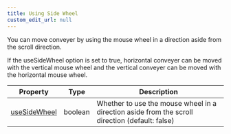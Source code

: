 ```yaml
---
title: Using Side Wheel
custom_edit_url: null
---
```


You can move conveyer by using the mouse wheel in a direction aside from the scroll direction.

If the useSideWheel option is set to true, horizontal conveyer can be moved with the vertical mouse wheel and the vertical conveyer can be moved with the horizontal mouse wheel.

|Property|Type|Description|
|:---:|:---:|---|
|[useSideWheel](/docs/api/ConveyerOptions)|boolean|Whether to use the mouse wheel in a direction aside from the scroll direction (default: false)|





<SideWheel />
<ConveyerCodeTabs folder="SideWheel" reactCode={require("!!raw-loader!@site/src/examples/SideWheel.tsx").default} />
